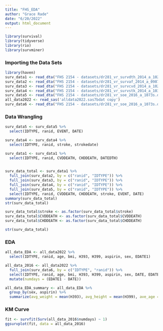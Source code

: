 ```yaml
---
title: "FHS_EDA"
author: "Grace Rade"
date: "6/20/2022"
output: html_document
---
```

```r
library(survival)
library(tidyverse)
library(rio)
library(survminer)
```


### Importing the Data Sets
```r
library(haven)
surv_data1 <- read_dta("FHS 2154 - datasets/dr281_vr_survdth_2014_a_1025s.dta")
surv_data2 <- read_dta("FHS 2154 - datasets/dr281_vr_survaf_2014_a_0987s.dta")
surv_data3 <- read_dta("FHS 2154 - datasets/dr281_vr_survcvd_2014_a_1023s.dta")
surv_data4 <- read_dta("FHS 2154 - datasets/dr281_vr_survstk_2014_a_1031s.dta")
surv_data5 <- read_dta("FHS 2154 - datasets/dr281_vr_soe_2016_a_1073s.dta")
all_data2022 <- read_sas('alldata2022.sas7bdat copy')
surv_data6 <- read_dta("FHS 2154 - datasets/dr281_vr_soe_2016_a_1073s.dta")
```


### Data Wrangling
```r
surv_data5 <- surv_data5 %>% 
  select(IDTYPE, ranid, EVENT, DATE)

surv_data4 <- surv_data4 %>% 
  select(IDTYPE, ranid, stroke, strokedate)

surv_data1 <- surv_data1 %>% 
  select(IDTYPE, ranid, CVDDEATH, CHDDEATH, DATEDTH)
  

surv_data_total <- surv_data1 %>% 
  full_join(surv_data2, by = c("ranid", "IDTYPE")) %>% 
  full_join(surv_data3, by = c("ranid", "IDTYPE")) %>% 
  full_join(surv_data4, by = c("ranid", "IDTYPE")) %>% 
  full_join(surv_data5, by = c("ranid", "IDTYPE")) %>% 
  select(IDTYPE, ranid, CVDDEATH, CHDDEATH, stroke, EVENT, DATE)
summary(surv_data_total)
str(surv_data_total)

surv_data_total$stroke <- as.factor(surv_data_total$stroke)
surv_data_total$CVDDEATH <- as.factor(surv_data_total$CVDDEATH)
surv_data_total$CHDDEATH <- as.factor(surv_data_total$CHDDEATH)

str(surv_data_total)

```


### EDA
```r
all_data_EDA <- all_data2022 %>% 
  select(IDTYPE, ranid, age, bmi, H393, H399, aspirin, sex, EDATE1)

all_data_2016 <- all_data2022 %>% 
  full_join(surv_data6, by = c("IDTYPE", "ranid")) %>% 
  select(IDTYPE, ranid, age, bmi, H393, H399, aspirin, sex, DATE, EDATE1) %>% 
  mutate(numdays = (EDATE1 - DATE))

all_data_EDA_summary <- all_data_EDA %>% 
  group_by(sex, aspirin) %>% 
  summarize(avg_weight = mean(H393), avg_height = mean(H399), ave_age = mean(age), num_aspirin = n())
```


### KM Curve
```r
fit <- survfit(Surv(all_data_2016$numdays) ~ 1)
ggsurvplot(fit, data = all_data_2016)
```




